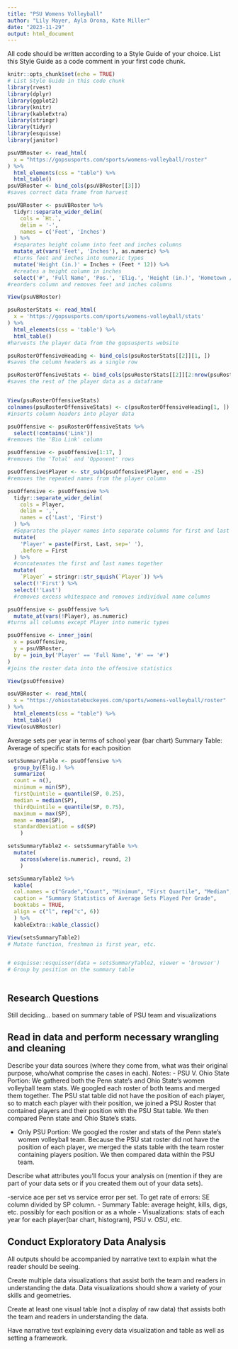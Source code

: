 ---
title: "PSU Womens Volleyball"
author: "Lily Mayer, Ayla Orona, Kate Miller"
date: "2023-11-29"
output: html_document
---

All code should be written according to a Style Guide of your choice. List this Style Guide as a code comment in your first code chunk.
```{r setup, include=FALSE}
knitr::opts_chunk$set(echo = TRUE)
# List Style Guide in this code chunk
library(rvest)
library(dplyr)
library(ggplot2)
library(knitr)
library(kableExtra)
library(stringr)
library(tidyr)
library(esquisse)
library(janitor)
```

```{r PSURosterTable}
psuVBRoster <- read_html(
  x = "https://gopsusports.com/sports/womens-volleyball/roster"
) %>%
  html_elements(css = "table") %>%
  html_table()
psuVBRoster <- bind_cols(psuVBRoster[[3]])
#saves correct data frame from harvest

psuVBRoster <- psuVBRoster %>%
  tidyr::separate_wider_delim(
    cols = `Ht.`,
    delim = '-',
    names = c('Feet', 'Inches')
  ) %>%
  #separates height column into feet and inches columns
  mutate_at(vars('Feet', 'Inches'), as.numeric) %>%
  #turns feet and inches into numeric types
  mutate('Height (in.)' = Inches + (Feet * 12)) %>%
  #creates a height column in inches
  select('#', 'Full Name', 'Pos.', 'Elig.', 'Height (in.)', 'Hometown / High School')
#reorders column and removes feet and inches columns

View(psuVBRoster)
```

```{r PSURosterStatsTable}
psuRosterStats <- read_html(
  x = 'https://gopsusports.com/sports/womens-volleyball/stats'
) %>%
  html_elements(css = 'table') %>%
  html_table()
#harvests the player data from the gopsusports website

psuRosterOffensiveHeading <- bind_cols(psuRosterStats[[2]][1, ])
#saves the column headers as a single row

psuRosterOffensiveStats <- bind_cols(psuRosterStats[[2]][2:nrow(psuRosterStats[[2]]) , ])
#saves the rest of the player data as a dataframe


View(psuRosterOffensiveStats)
colnames(psuRosterOffensiveStats) <- c(psuRosterOffensiveHeading[1, ])
#inserts column headers into player data

psuOffensive <- psuRosterOffensiveStats %>%
  select(!contains('Link'))
#removes the 'Bio Link' column

psuOffensive <- psuOffensive[1:17, ]
#removes the 'Total' and 'Opponent' rows

psuOffensive$Player <- str_sub(psuOffensive$Player, end = -25)
#removes the repeated names from the player column

psuOffensive <- psuOffensive %>%
  tidyr::separate_wider_delim(
    cols = Player,
    delim = ',',
    names = c('Last', 'First')
  ) %>%
  #Separates the player names into separate columns for first and last name
  mutate(
    'Player' = paste(First, Last, sep=' '), 
    .before = First
  ) %>%
  #concatenates the first and last names together
  mutate(
    `Player` = stringr::str_squish(`Player`)) %>%
  select(!'First') %>%
  select(!'Last')
  #removes excess whitespace and removes individual name columns

psuOffensive <- psuOffensive %>%
  mutate_at(vars(!Player), as.numeric)
#turns all columns except Player into numeric types

psuOffensive <- inner_join(
  x = psuOffensive, 
  y = psuVBRoster, 
  by = join_by('Player' == 'Full Name', '#' == '#')
)
#joins the roster data into the offensive statistics

View(psuOffensive)
```

```{r OSURosterTable}
osuVBRoster <- read_html(
  x = "https://ohiostatebuckeyes.com/sports/womens-volleyball/roster"
) %>%
  html_elements(css = "table") %>%
  html_table()
View(osuVBRoster)

```


Average sets per year in terms of school year (bar chart)
Summary Table: Average of specific stats for each position

```{r averageSetsPlayedPerSchoolYearDataTable}
setsSummaryTable <- psuOffensive %>%
  group_by(Elig.) %>%
  summarize(
  count = n(),
  minimum = min(SP),
  firstQuintile = quantile(SP, 0.25),
  median = median(SP),
  thirdQuintile = quantile(SP, 0.75),
  maximum = max(SP),
  mean = mean(SP),
  standardDeviation = sd(SP)
    )

setsSummaryTable2 <- setsSummaryTable %>%
  mutate(
    across(where(is.numeric), round, 2)
    )

setsSummaryTable2 %>%
  kable(
  col.names = c("Grade","Count", "Minimum", "First Quartile", "Median", "Third Quartile", "Maximum", "Arithmetic Mean", "Arithmetic Standard Deviation"),
  caption = "Summary Statistics of Average Sets Played Per Grade",
  booktabs = TRUE,
  align = c("l", rep("c", 6))
  ) %>%
  kableExtra::kable_classic()

View(setsSummaryTable2)
# Mutate function, freshman is first year, etc. 
```

```{r renamingEligibilityRows}


```

```{r averageSetsPlayedPerSchoolYearDataVisualization}
# esquisse::esquisser(data = setsSummaryTable2, viewer = 'browser')
# Group by position on the summary table
```

```{r averageStatsPerPositionSummaryTable}

```

## Research Questions
Still deciding...
based on summary table of PSU team and visualizations

## Read in data and perform necessary wrangling and cleaning
Describe your data sources (where they come from, what was their original purpose, who/what comprise the cases in each).
Notes:
- PSU V. Ohio State Portion: We gathered both the Penn state's and Ohio State's women volleyball team stats. We googled each roster of both teams and merged them together. The PSU stat table did not have the position of each player, so to match each player with their position, we joined a PSU Roster that contained players and their position with the PSU Stat table. We then compared Penn state and Ohio State's stats.

- Only PSU Portion: We googled the roster and stats of the Penn state's women volleyball team. Because the PSU stat roster did not have the position of each player, we merged the stats table with the team roster containing players position. We then compared data within the PSU team.

Describe what attributes you'll focus your analysis on (mention if they are part of your data sets or if you created them out of your data sets).

-service ace per set vs service error per set. To get rate of errors: SE column divided by SP column.
- Summary Table: average height, kills, digs, etc. possibly for each position or as a whole
- Visualizations: stats of each year for each player(bar chart, histogram), PSU v. OSU, etc.

## Conduct Exploratory Data Analysis
All outputs should be accompanied by narrative text to explain what the reader should be seeing.

Create multiple data visualizations that assist both the team and readers in understanding the data.
Data visualizations should show a variety of your skills and geometries.

Create at least one visual table (not a display of raw data) that assists both the team and readers in understanding the data.

Have narrative text explaining every data visualization and table as well as setting a framework.

